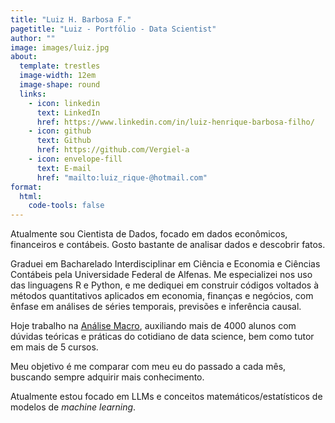```yaml
---
title: "Luiz H. Barbosa F."
pagetitle: "Luiz - Portfólio - Data Scientist"
author: ""
image: images/luiz.jpg
about:
  template: trestles
  image-width: 12em
  image-shape: round
  links:
    - icon: linkedin
      text: LinkedIn
      href: https://www.linkedin.com/in/luiz-henrique-barbosa-filho/
    - icon: github
      text: Github
      href: https://github.com/Vergiel-a
    - icon: envelope-fill
      text: E-mail
      href: "mailto:luiz_rique-@hotmail.com"
format: 
  html:
    code-tools: false
---
```


Atualmente sou Cientista de Dados, focado em dados econômicos, financeiros e contábeis. Gosto bastante de analisar dados e descobrir fatos.

Graduei em Bacharelado Interdisciplinar em Ciência e Economia e Ciências Contábeis pela Universidade Federal de Alfenas. Me especializei nos uso das linguagens R e Python, e me dediquei em construir códigos voltados à métodos quantitativos aplicados em economia, finanças e negócios, com ênfase em análises de séries temporais, previsões e inferência causal.

Hoje trabalho na [Análise Macro](htttps://analisemacro.com.br), auxiliando mais de 4000 alunos com dúvidas teóricas e práticas do cotidiano de data science, bem como tutor em mais de 5 cursos.

Meu objetivo é me comparar com meu eu do passado a cada mês, buscando sempre adquirir mais conhecimento.

Atualmente estou focado em LLMs e conceitos matemáticos/estatísticos de modelos de *machine learning*.
